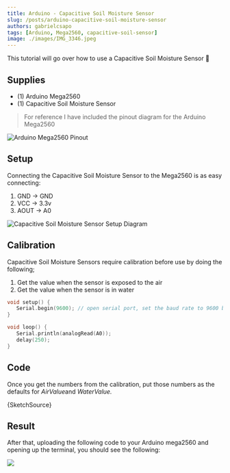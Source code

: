 ```yaml
---
title: Arduino - Capacitive Soil Moisture Sensor
slug: /posts/arduino-capacitive-soil-moisture-sensor
authors: gabrielcsapo
tags: [Arduino, Mega2560, capacitive-soil-sensor]
image: ./images/IMG_3346.jpeg
---
```



This tutorial will go over how to use a Capacitive Soil Moisture Sensor 🌱

## Supplies

- (1) Arduino Mega2560
- (1) Capacitive Soil Moisture Sensor

> For reference I have included the pinout diagram for the Arduino Mega2560

![Arduino Mega2560 Pinout](./images/Pinout-Mega2560rev3_latest.png)

## Setup

Connecting the Capacitive Soil Moisture Sensor to the Mega2560 is as easy connecting:

1. GND -> GND
2. VCC -> 3.3v
3. AOUT -> A0

![Capacitive Soil Moisture Sensor Setup Diagram](./images/arduino-capacitive-soil-moisture-sensor-1.png)

## Calibration

Capacitive Soil Moisture Sensors require calibration before use by doing the following;

1. Get the value when the sensor is exposed to the air
2. Get the value when the sensor is in water

```cpp
void setup() {
   Serial.begin(9600); // open serial port, set the baud rate to 9600 bps
}

void loop() {
   Serial.println(analogRead(A0));
   delay(250);
}
```

## Code

Once you get the numbers from the calibration, put those numbers as the defaults for *AirValue*and _WaterValue._

<CodeBlock language="cpp" showLineNumbers={true}>
  {SketchSource}
</CodeBlock>

## Result

After that, uploading the following code to your Arduino mega2560 and opening up the terminal, you should see the following:

![](./images/Screen-Shot-2020-07-30-at-12.51.20-AM.png)
